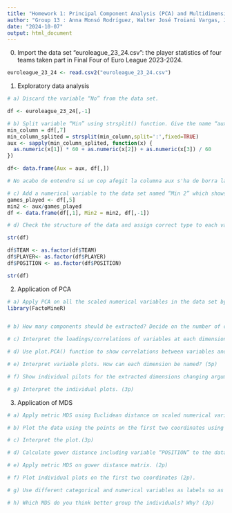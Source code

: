 ```yaml
---
title: "Homework 1: Principal Component Analysis (PCA) and Multidimensional Scaling (MDS)"
author: "Group 13 : Anna Monsó Rodríguez, Walter José Troiani Vargas, Joan Acero Pousa"
date: "2024-10-07"
output: html_document
---
```


0. Import the data set “euroleague_23_24.csv”: the player statistics of four teams taken part in Final Four of Euro League 2023-2024.
```r
euroleague_23_24 <- read.csv2("euroleague_23_24.csv")

```

1. Exploratory data analysis

```r
# a) Discard the variable “No” from the data set.

df <- euroleague_23_24[,-1]

```
 

```r
# b) Split variable “Min” using strsplit() function. Give the name “aux” to the output. The first element of each row will show the minutes that the player played in total. (1p)
min_column = df[,7]
min_column_splited = strsplit(min_column,split=':',fixed=TRUE)
aux <- sapply(min_column_splited, function(x) {
  as.numeric(x[1]) * 60 + as.numeric(x[2]) + as.numeric(x[3]) / 60
})

df<- data.frame(Aux = aux, df[,])

# No acabo de entendre si un cop afegit la columna aux s'ha de borra la columna antiga de MIN

```


```r
# c) Add a numerical variable to the data set named “Min 2” which shows on average how many minutes each player played in the game.
games_played <- df[,5]
min2 <- aux/games_played
df <- data.frame(df[,1], Min2 = min2, df[,-1])

```



```r
# d) Check the structure of the data and assign correct type to each variable considering whether it is a categorical or numerical variable.

str(df)

df$TEAM <- as.factor(df$TEAM)
df$PLAYER<- as.factor(df$PLAYER)
df$POSITION <- as.factor(df$POSITION)

str(df)
```


2. Application of PCA

```r
# a) Apply PCA on all the scaled numerical variables in the data set by using PCA() function in FactoMineR package. Treat the categorical variables and the variable “PIR” as suplemantary variables using arguments quali.sup and quanti.sup correctly. (3p)
library(FactoMineR)



```

```r

# b) How many components should be extracted? Decide on the number of components considering eigenvalues. (3p)

```


```r

# c) Interpret the loadings/correlations of variables at each dimension (3p).

```


```r
# d) Use plot.PCA() function to show correlations between variables and the extracted dimensions. (For the variables you should use the argument choix = “var”). Plot all the extracted dimensions changing argument “axes”.(3p)

```

```r
# e) Interpret variable plots. How can each dimension be named? (5p)

```


```r
# f) Show individual pilots for the extracted dimensions changing argumennt choix=“ind” in plot.PCA() function. (2p)

```

```r
# g) Interpret the individual plots. (3p)

```

3. Application of MDS

```r

# a) Apply metric MDS using Euclidean distance on scaled numerical variables. (2p)

```

```r

# b) Plot the data using the points on the first two coordinates using players names as label. (2p)

```

```r

# c) Interpret the plot.(3p)

```


```r

# d) Calculate gower distance including variable “POSITION” to the data matrix. (3p)


```


```r

# e) Apply metric MDS on gower distance matrix. (2p)

```


```r

# f) Plot individual plots on the first two coordinates (2p).

```


```r

# g) Use different categorical and numerical variables as labels so as to explain clusters that are constructed. (5p)
```

```r

# h) Which MDS do you think better group the individuals? Why? (3p)


```


